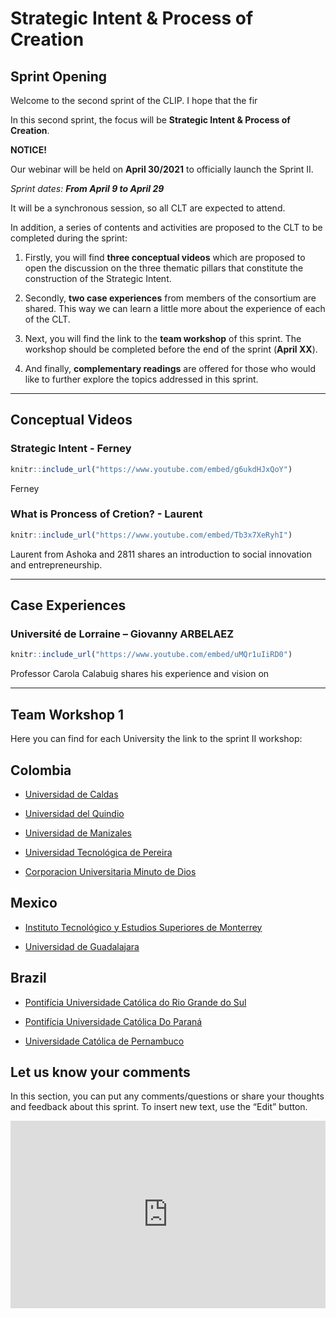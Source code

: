 # Strategic Intent \& Process of Creation {#sprint_2}

## Sprint Opening

Welcome to the second sprint of the CLIP. 
I hope that the fir

In this second sprint, the focus will be **Strategic Intent \& Process of Creation**.

::: {.infobox .assignment data-latex="{.assignment}"}
**NOTICE!**

Our webinar will be held on **April 30/2021** to officially launch the Sprint II. 

*Sprint dates: **From April 9 to April 29***


It will be a synchronous session, so all CLT are expected to attend. 

:::

In addition, a series of contents and activities are proposed to the CLT to be completed during the sprint:

1.  Firstly, you will find **three conceptual videos** which are proposed to open the discussion on the three thematic pillars that constitute the construction of the Strategic Intent.

2.  Secondly, **two case experiences** from members of the consortium are shared. This way we can learn a little more about the experience of each of the CLT.

3.  Next, you will find the link to the **team workshop** of this sprint. The workshop should be completed before the end of the sprint (**April XX**).

4.  And finally, **complementary readings** are offered for those who would like to further explore the topics addressed in this sprint.


------------------------------------------------------------------------

## Conceptual Videos

### Strategic Intent - Ferney

```r
knitr::include_url("https://www.youtube.com/embed/g6ukdHJxQoY")
```

Ferney

### What is Proncess of Cretion? - Laurent

```r
knitr::include_url("https://www.youtube.com/embed/Tb3x7XeRyhI")
```

Laurent from Ashoka and 2811 shares an introduction to social innovation and entrepreneurship.

------------------------------------------------------------------------

## Case Experiences

### Université de Lorraine -- Giovanny ARBELAEZ

```r
knitr::include_url("https://www.youtube.com/embed/uMQr1uIiRD0")
```

Professor Carola Calabuig shares his experience and vision on 



------------------------------------------------------------------------

## Team Workshop 1

Here you can find for each University the link to the sprint II workshop:

## Colombia {.unnumbered}

-   [Universidad de Caldas]()

-   [Universidad del Quindio]()

-   [Universidad de Manizales]()

-   [Universidad Tecnológica de Pereira]()

-   [Corporacion Universitaria Minuto de Dios]()

## Mexico {.unnumbered}

-   [Instituto Tecnológico y Estudios Superiores de Monterrey]()

-   [Universidad de Guadalajara]()

## Brazil {.unnumbered}

-   [Pontifícia Universidade Católica do Rio Grande do Sul]()

-   [Pontifícia Universidade Católica Do Paraná]()

-   [Universidade Católica de Pernambuco]()

## Let us know your comments

In this section, you can put any comments/questions or share your thoughts and feedback about this sprint. To insert new text, use the "Edit" button.

<iframe width="100%" height="300" src="https://hackmd.io/@fabbiocrux/CLIP-sprint-I" frameborder="0">
</iframe>



